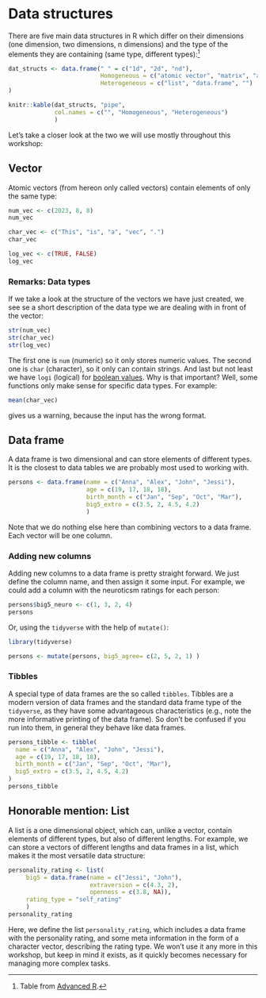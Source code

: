 # Data structures

There are five main data structures in R which differ on their dimensions (one dimension, two dimensions, n dimensions) and the type of the elements they are containing (same type, different types):[^data_structures-1]

[^data_structures-1]: Table from [Advanced R](http://adv-r.had.co.nz/Data-structures.html).

```r
dat_structs <- data.frame(" " = c("1d", "2d", "nd"),
                          Homogeneous = c("atomic vector", "matrix", "array"), 
                          Heterogeneous = c("list", "data.frame", "")
)

knitr::kable(dat_structs, "pipe",
             col.names = c("", "Homogeneous", "Heterogeneous")
             ) 

```

Let's take a closer look at the two we will use mostly throughout this workshop:

## Vector

Atomic vectors (from hereon only called vectors) contain elements of only the same type:

```r
num_vec <- c(2023, 8, 8)
num_vec

char_vec <- c("This", "is", "a", "vec", ".")
char_vec

log_vec <- c(TRUE, FALSE)
log_vec
```

### Remarks: Data types

If we take a look at the structure of the vectors we have just created, we see se a short description of the data type we are dealing with in front of the vector:

```r
str(num_vec)
str(char_vec)
str(log_vec)
```

The first one is `num` (numeric) so it only stores numeric values. The second one is `char` (character), so it only can contain strings. And last but not least we have `logi` (logical) for [boolean values](basics.qmd#comparisons-and-logical-operators). Why is that important? Well, some functions only make sense for specific data types. For example:

```r
mean(char_vec)
```

gives us a warning, because the input has the wrong format.

## Data frame

A data frame is two dimensional and can store elements of different types. It is the closest to data tables we are probably most used to working with.

```r
persons <- data.frame(name = c("Anna", "Alex", "John", "Jessi"),
                      age = c(19, 17, 18, 18),
                      birth_month = c("Jan", "Sep", "Oct", "Mar"),
                      big5_extro = c(3.5, 2, 4.5, 4.2)
                      )
```

Note that we do nothing else here than combining vectors to a data frame. Each vector will be one column.

### Adding new columns

Adding new columns to a data frame is pretty straight forward. We just define the column name, and then assign it some input. For example, we could add a column with the neuroticsm ratings for each person:

```r
persons$big5_neuro <- c(1, 3, 2, 4)
persons
```

Or, using the `tidyverse` with the help of `mutate()`:

::: tidy
```r
library(tidyverse)

persons <- mutate(persons, big5_agree= c(2, 5, 2, 1) )
```
:::

### Tibbles

A special type of data frames are the so called `tibbles`. Tibbles are a modern version of data frames and the standard data frame type of the `tidyverse`, as they have some advantageous characteristics (e.g., note the more informative printing of the data frame). So don't be confused if you run into them, in general they behave like data frames.

::: tidy
```r
persons_tibble <- tibble(
  name = c("Anna", "Alex", "John", "Jessi"),
  age = c(19, 17, 18, 18),
  birth_month = c("Jan", "Sep", "Oct", "Mar"),
  big5_extro = c(3.5, 2, 4.5, 4.2)
)
persons_tibble
```
:::

## Honorable mention: List

A list is a one dimensional object, which can, unlike a vector, contain elements of different types, but also of different lengths. For example, we can store a vectors of different lengths and data frames in a list, which makes it the most versatile data structure:

```r
personality_rating <- list(
     big5 = data.frame(name = c("Jessi", "John"),
                       extraversion = c(4.3, 2), 
                       openness = c(3.8, NA)),
     rating_type = "self_rating"
     )
personality_rating
```

Here, we define the list `personality_rating`, which includes a data frame with the personality rating, and some meta information in the form of a character vector, describing the rating type. We won't use it any more in this workshop, but keep in mind it exists, as it quickly becomes necessary for managing more complex tasks.
